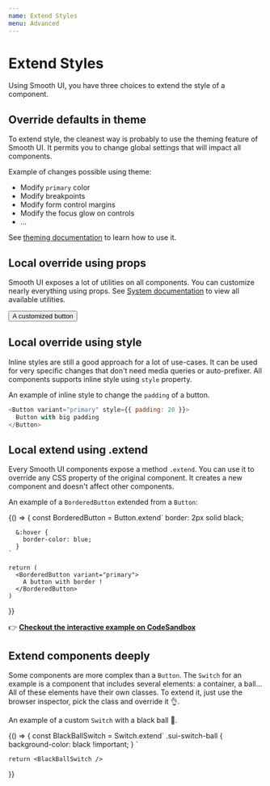 ```yaml
---
name: Extend Styles
menu: Advanced
---
```



# Extend Styles

Using Smooth UI, you have three choices to extend the style of a component.

## Override defaults in theme

To extend style, the cleanest way is probably to use the theming feature of Smooth UI. It permits you to change global settings that will impact all components.

Example of changes possible using theme:

- Modify `primary` color
- Modify breakpoints
- Modify form control margins
- Modify the focus glow on controls
- ...

See [theming documentation](/docs-basics-theming) to learn how to use it.

## Local override using props

Smooth UI exposes a lot of utilities on all components. You can customize nearly everything using props. See [System documentation](/docs-basics-system) to view all available utilities.

<Playground>
  <Button p={20} fontSize={20} border="2px solid black">
    A customized button
  </Button>
</Playground>

## Local override using style

Inline styles are still a good approach for a lot of use-cases. It can be used for very specific changes that don't need media queries or auto-prefixer. All components supports inline style using `style` property.

An example of inline style to change the `padding` of a button.

```js
<Button variant="primary" style={{ padding: 20 }}>
  Button with big padding
</Button>
```

## Local extend using .extend

Every Smooth UI components expose a method `.extend`. You can use it to override any CSS property of the original component. It creates a new component and doesn't affect other components.

An example of a `BorderedButton` extended from a `Button`:

<Playground>
  {() => {
    const BorderedButton = Button.extend`
      border: 2px solid black;

      &:hover {
        border-color: blue;
      }
    `

    return (
      <BorderedButton variant="primary">
        A button with border !
      </BorderedButton>
    )
  }}
</Playground>

👉 **[Checkout the interactive example on CodeSandbox](https://codesandbox.io/s/7k8o4x7lj6)**

## Extend components deeply

Some components are more complex than a `Button`. The `Switch` for an example is a component that includes several elements: a container, a ball... All of these elements have their own classes. To extend it, just use the browser inspector, pick the class and override it 👌.

An example of a custom `Switch` with a black ball 🎱.

<Playground>
  {() => {
    const BlackBallSwitch = Switch.extend`
      .sui-switch-ball {
        background-color: black !important;
      }
    `

    return <BlackBallSwitch />
  }}
</Playground>